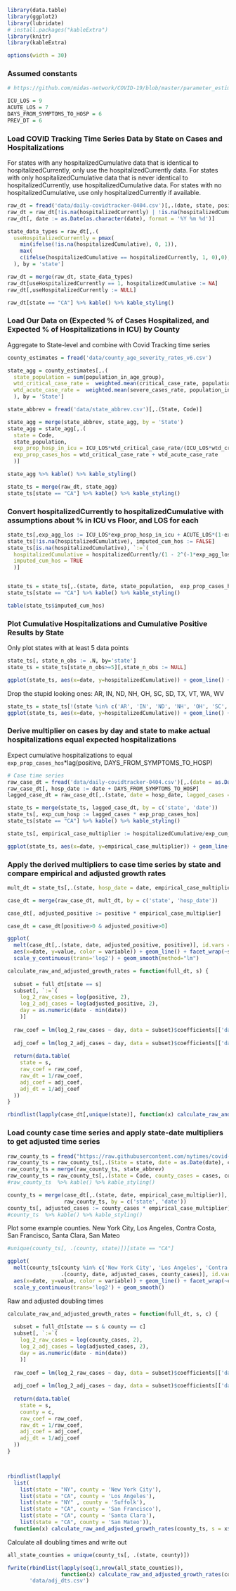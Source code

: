 ```r
library(data.table)
library(ggplot2)
library(lubridate)
# install.packages("kableExtra")
library(knitr)
library(kableExtra)
```

```r
options(width = 30)
```

### Assumed constants
```r
# https://github.com/midas-network/COVID-19/blob/master/parameter_estimates/2019_novel_coronavirus/estimates.csv

ICU_LOS = 9
ACUTE_LOS = 7
DAYS_FROM_SYMPTOMS_TO_HOSP = 6
PREV_DT = 6
```



### Load COVID Tracking Time Series Data by State on Cases and Hospitalizations

For states with any hospitalizedCumulative data that is identical to hospitalizedCurrently, only use the hospitalizedCurrently data.
For states with only hospitalizedCumulative data that is never identical to hospitalizedCurrently, use hospitalizedCumulative data.
For states with no hospitalizedCumulative, use only hospitalizedCurrently if available.

```r
raw_dt = fread('data/daily-covidtracker-0404.csv')[,.(date, state, positive, hospitalizedCurrently, hospitalizedCumulative)]
raw_dt = raw_dt[!is.na(hospitalizedCurrently) | !is.na(hospitalizedCumulative)]
raw_dt[, date := as.Date(as.character(date), format = '%Y %m %d')]

state_data_types = raw_dt[,.(
  useHospitalizedCurrently = pmax(
    min(ifelse(!is.na(hospitalizedCumulative), 0, 1)),
    max(
    c(ifelse(hospitalizedCumulative == hospitalizedCurrently, 1, 0),0), na.rm = TRUE))
  ), by = 'state']

raw_dt = merge(raw_dt, state_data_types)
raw_dt[useHospitalizedCurrently == 1, hospitalizedCumulative := NA]
raw_dt[,useHospitalizedCurrently := NULL]

raw_dt[state == "CA"] %>% kable() %>% kable_styling()
```



### Load Our Data on (Expected % of Cases Hospitalized, and Expected % of Hospitalizations in ICU) by County

Aggregate to State-level and combine with Covid Tracking time series

```r
county_estimates = fread('data/county_age_severity_rates_v6.csv')

state_agg = county_estimates[,.(
  state_population = sum(population_in_age_group),
  wtd_critical_case_rate =  weighted.mean(critical_case_rate, population_in_age_group),
  wtd_acute_case_rate =  weighted.mean(severe_cases_rate, population_in_age_group)
  ), by = 'State']

state_abbrev = fread('data/state_abbrev.csv')[,.(State, Code)]

state_agg = merge(state_abbrev, state_agg, by = 'State')
state_agg = state_agg[,.(
  state = Code,
  state_population,
  exp_prop_hosp_in_icu = ICU_LOS*wtd_critical_case_rate/(ICU_LOS*wtd_critical_case_rate+ACUTE_LOS*wtd_acute_case_rate),
  exp_prop_cases_hos = wtd_critical_case_rate + wtd_acute_case_rate
  )]

state_agg %>% kable() %>% kable_styling()
```

```r
state_ts = merge(raw_dt, state_agg)
state_ts[state == "CA"] %>% kable() %>% kable_styling()
```

### Convert hospitalizedCurrently to hospitalizedCumulative with assumptions about % in ICU vs Floor, and LOS for each
```r
state_ts[,exp_agg_los := ICU_LOS*exp_prop_hosp_in_icu + ACUTE_LOS*(1-exp_prop_hosp_in_icu)]
state_ts[!is.na(hospitalizedCumulative), imputed_cum_hos := FALSE]
state_ts[is.na(hospitalizedCumulative), `:=`(
  hospitalizedCumulative = hospitalizedCurrently/(1 - 2^(-1*exp_agg_los/PREV_DT)),
  imputed_cum_hos = TRUE
  )]


state_ts = state_ts[,.(state, date, state_population,  exp_prop_cases_hos, positive, hospitalizedCumulative, imputed_cum_hos)]
state_ts[state == "CA"] %>% kable() %>% kable_styling()
```

```r
table(state_ts$imputed_cum_hos)
```



### Plot Cumulative Hospitalizations and Cumulative Positive Results by State
Only plot states with at least 5 data points
```r
state_ts[, state_n_obs := .N, by='state']
state_ts = state_ts[state_n_obs>=5][,state_n_obs := NULL]

ggplot(state_ts, aes(x=date, y=hospitalizedCumulative)) + geom_line() + facet_wrap(~state, scales = "free", ncol = 6)
```

Drop the stupid looking ones: AR, IN, ND, NH, OH, SC, SD, TX, VT, WA, WV
```r
state_ts = state_ts[!(state %in% c('AR', 'IN', 'ND', 'NH', 'OH', 'SC', 'SD', 'TX', 'VT', "WA", 'WV'))]
ggplot(state_ts, aes(x=date, y=hospitalizedCumulative)) + geom_line() + facet_wrap(~state, scales = "free", ncol = 6)
```


### Derive multiplier on cases by day and state to make actual hospitalizations equal expected hospitalizations 

Expect cumulative hospitalizations to equal `exp_prop_cases_hos`*lag(positive, DAYS_FROM_SYMPTOMS_TO_HOSP)

```r
# Case time series
raw_case_dt = fread('data/daily-covidtracker-0404.csv')[,.(date = as.Date(as.character(date), format = '%Y %m %d'), state, positive)]
raw_case_dt[, hosp_date := date + DAYS_FROM_SYMPTOMS_TO_HOSP]
lagged_case_dt = raw_case_dt[,.(state, date = hosp_date, lagged_cases = positive)]

state_ts = merge(state_ts, lagged_case_dt, by = c('state', 'date'))
state_ts[, exp_cum_hosp := lagged_cases * exp_prop_cases_hos]
state_ts[state == "CA"] %>% kable() %>% kable_styling()
```

```r
state_ts[, empirical_case_multiplier := hospitalizedCumulative/exp_cum_hosp]

ggplot(state_ts, aes(x=date, y=empirical_case_multiplier)) + geom_line() + facet_wrap(~state, scales = "free", ncol = 6)
```



### Apply the derived multipliers to case time series by state and compare empirical and adjusted growth rates

```r
mult_dt = state_ts[,.(state, hosp_date = date, empirical_case_multiplier)]

case_dt = merge(raw_case_dt, mult_dt, by = c('state', 'hosp_date'))

case_dt[, adjusted_positive := positive * empirical_case_multiplier]

case_dt = case_dt[positive>0 & adjusted_positive>0]

ggplot(
  melt(case_dt[,.(state, date, adjusted_positive, positive)], id.vars = c('state', 'date')),
  aes(x=date, y=value, color = variable)) + geom_line() + facet_wrap(~state, scales = "free", ncol = 6) +
  scale_y_continuous(trans='log2') + geom_smooth(method="lm")
```



```r

calculate_raw_and_adjusted_growth_rates = function(full_dt, s) {
  
  subset = full_dt[state == s]
  subset[, `:=`(
    log_2_raw_cases = log(positive, 2),
    log_2_adj_cases = log(adjusted_positive, 2),
    day = as.numeric(date - min(date))
    )]
  
  raw_coef = lm(log_2_raw_cases ~ day, data = subset)$coefficients[['day']]
  
  adj_coef = lm(log_2_adj_cases ~ day, data = subset)$coefficients[['day']]
  
  return(data.table(
    state = s,
    raw_coef = raw_coef,
    raw_dt = 1/raw_coef,
    adj_coef = adj_coef,
    adj_dt = 1/adj_coef
  ))
}

rbindlist(lapply(case_dt[,unique(state)], function(x) calculate_raw_and_adjusted_growth_rates(case_dt, x))) %>% kable() %>% kable_styling()
```


### Load county case time series and apply state-date multipliers to get adjusted time series


```r
raw_county_ts = fread("https://raw.githubusercontent.com/nytimes/covid-19-data/master/us-counties.csv")
raw_county_ts = raw_county_ts[,.(State = state, date = as.Date(date), county, cases)]
raw_county_ts = merge(raw_county_ts, state_abbrev)
raw_county_ts = raw_county_ts[,.(state = Code, county_cases = cases, county, date)]
#raw_county_ts  %>% kable() %>% kable_styling()
```


```r
county_ts = merge(case_dt[,.(state, date, empirical_case_multiplier)],
                  raw_county_ts, by = c('state', 'date'))
county_ts[, adjusted_cases := county_cases * empirical_case_multiplier]
#county_ts  %>% kable() %>% kable_styling()
```

Plot some example counties.
New York City, Los Angeles, Contra Costa, San Francisco, Santa Clara, San Mateo

```r
#unique(county_ts[, .(county, state)])[state == "CA"]

ggplot(
  melt(county_ts[county %in% c('New York City', 'Los Angeles', 'Contra Costa', 'San Francisco', 'Santa Clara', 'San Mateo'),
                 .(county, date, adjusted_cases, county_cases)], id.vars = c('county', 'date')),
  aes(x=date, y=value, color = variable)) + geom_line() + facet_wrap(~county, scales = "free", ncol = 3) +
  scale_y_continuous(trans='log2') + geom_smooth()
```



Raw and adjusted doubling times
```r
calculate_raw_and_adjusted_growth_rates = function(full_dt, s, c) {
  
  subset = full_dt[state == s & county == c]
  subset[, `:=`(
    log_2_raw_cases = log(county_cases, 2),
    log_2_adj_cases = log(adjusted_cases, 2),
    day = as.numeric(date - min(date))
    )]
  
  raw_coef = lm(log_2_raw_cases ~ day, data = subset)$coefficients[['day']]
  
  adj_coef = lm(log_2_adj_cases ~ day, data = subset)$coefficients[['day']]
  
  return(data.table(
    state = s,
    county = c,
    raw_coef = raw_coef,
    raw_dt = 1/raw_coef,
    adj_coef = adj_coef,
    adj_dt = 1/adj_coef
  ))
}



rbindlist(lapply(
  list(
    list(state = "NY", county = 'New York City'),
    list(state = "CA", county = 'Los Angeles'),
    list(state = "NY" , county = 'Suffolk'),
    list(state = "CA", county = 'San Francisco'),
    list(state = "CA", county = 'Santa Clara'),
    list(state = "CA", county = 'San Mateo')), 
  function(x) calculate_raw_and_adjusted_growth_rates(county_ts, s = x$state, c = x$county))) %>% kable() %>% kable_styling(bootstrap_options = c("striped", "hover"))
```



Calculate all doubling times and write out
```r
all_state_counties = unique(county_ts[, .(state, county)])

fwrite(rbindlist(lapply(seq(1,nrow(all_state_counties)), 
                 function(x) calculate_raw_and_adjusted_growth_rates(county_ts, s = all_state_counties$state[x], c = all_state_counties$county[x]))),
       'data/adj_dts.csv')
```

